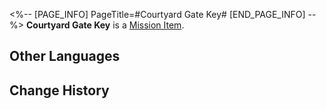 <%-- [PAGE_INFO]
PageTitle=#Courtyard Gate Key#
[END_PAGE_INFO] --%>
{{Item Infobox
|id          = 140370
|image       = Item Courtyard Gate Key.png
|type        = Mission Item
|invCategory = Missions
|rarity      = 3
|effect      = 
|description = Looks like a key to unlock a moon gate.
}}
'''Courtyard Gate Key''' is a [[Mission Item]].

==Other Languages==
{{Other Languages
|en   = Courtyard Gate Key
|zhs  = 院门的钥匙
|zht  = 院門的鑰匙
|ja   = 庭園の入り口の鍵
|ko   = 정원 입구 열쇠
|es   = Llave de la puerta del patio
|fr   = Clé de porte de la cour intérieure
|ru   = Ключ от ворот во внутренний двор
|th   = กุญแจประตูสวน
|vi   = Chìa Khóa Cổng Sân
|de   = Schlüssel zum Hoftor
|id   = Kunci Pintu Gerbang
|pt   = Chave do Portão do Pátio
}}

==Change History==
{{Change History|2.0}}
